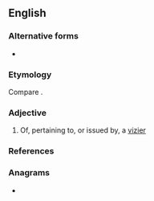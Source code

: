 ==English==

===Alternative forms===
* {{l|en|vizirial}}

===Etymology===
Compare {{etyl|fr|-}} {{m|fr|vizirial}}.

===Adjective===
{{en-adj|-}}

# Of, pertaining to, or issued by, a [[vizier]]

===References===
{{Webster 1913}}

===Anagrams===
* {{l|en|virialize}}
